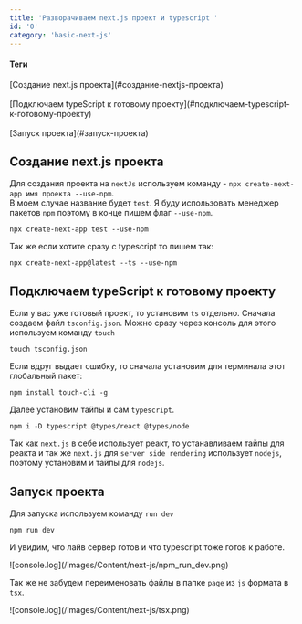 ```yaml
---
title: 'Разворачиваем next.js проект и typescript '
id: '0'
category: 'basic-next-js'
---
```


<div className='mdHead'>

#### Теги
<div className = 'tag_main'>[Создание next.js проекта](#создание-nextjs-проекта)</div> <br/>
<div className = 'tag_main'>[Подключаем typeScript к готовому проекту](#подключаем-typescript-к-готовому-проекту)</div> <br/>
<div className = 'tag_main'>[Запуск проекта](#запуск-проекта)</div>

</div>



## Создание next.js проекта
Для создания проекта на `nextJs` используем команду - `npx create-next-app имя проекта --use-npm`.<br/>
В моем случае название будет `test`.  Я буду использовать менеджер пакетов `npm` поэтому в конце пишем флаг `--use-npm`.
```
npx create-next-app test --use-npm
```
Так же если хотите сразу с typescript то пишем так:
```
npx create-next-app@latest --ts --use-npm
```
## Подключаем typeScript к готовому проекту
Если у вас уже готовый проект, то установим `ts` отдельно.
Сначала создаем файл `tsconfig.json`. Можно сразу через консоль для этого используем команду `touch`
```
touch tsconfig.json
```
Если вдруг выдает ошибку, то сначала установим для терминала этот глобальный пакет:
```
npm install touch-cli -g
```
Далее установим тайпы и сам `typescript`.
```
npm i -D typescript @types/react @types/node
```
Так как `next.js` в себе использует реакт, то устанавливаем тайпы для реакта и так же `next.js` для `server side rendering` использует `nodejs`,  поэтому установим и тайпы для `nodejs`. 

## Запуск проекта
Для запуска используем команду `run dev`
```
npm run dev
```
И увидим, что лайв сервер готов и что typescript тоже готов к работе.

 <div className='container-img'> <span className="img"> ![console.log](/images/Content/next-js/npm_run_dev.png) </span></div>

Так же не забудем переименовать файлы в папке `page` из `js` формата в `tsx`.

 <div className='container-img'> <span className="img"> ![console.log](/images/Content/next-js/tsx.png) </span></div>
